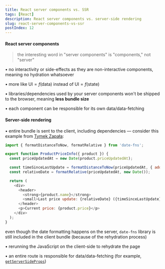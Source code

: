 ```yaml
---
title: React server components vs. SSR
tags: [React]
description: React server components vs. server-side rendering
slug: react-server-components-vs-ssr
postIndex: 12
---
```


#### React server components

> the interesting word in "server components" is "components," not "server"

• no interactivity or side-effects as they are non-interactive components, meaning no hydration whatsoever

• more like $\text{UI} = f(\text{data})$ instead of $\text{UI} = f(\text{state})$

• libraries/dependencies used by your server components won't be shipped to the browser, meaning **less bundle size**

• each component can be responsible for its own data/data-fetching

#### Server-side rendering

• entire bundle is sent to the client, including dependencies — consider this example from [Tymek Zapała](https://www.tymzap.com/blog/5-differences-between-react-server-components-and-server-side-rendering):

```js
import { formatDistanceToNow, formatRelative } from 'date-fns';

export function ProductPriceInfo({ product }) {
  const priceUpdatedAt = new Date(product.priceUpdatedAt);

  const timeSinceLastUpdate = formatDistanceToNow(priceUpdatedAt, { addSuffix: true });
  const relativeDate = formatRelative(priceUpdatedAt, new Date());

  return (
    <div>
      <header>
        <strong>{product.name}</strong>
        <small>Last price update: {relativeDate} ({timeSinceLastUpdate})</small>
      </header>
      <p>Current price: {product.price}</p>
    </div>
  );
}
```

even though the date formatting happens on the server, `date-fns` library is still included in the client bundle (because of the rehydration process)

• rerunning the JavaScript on the client-side to rehydrate the page

• an entire route is responsible for data/data-fetching (for example, [`getServerSideProps`](https://nextjs.org/docs/pages/building-your-application/data-fetching/get-server-side-props))
